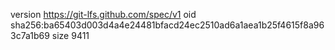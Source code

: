 version https://git-lfs.github.com/spec/v1
oid sha256:ba65403d003d4a4e24481bfacd24ec2510ad6a1aea1b25f4615f8a963c7a1b69
size 9411
